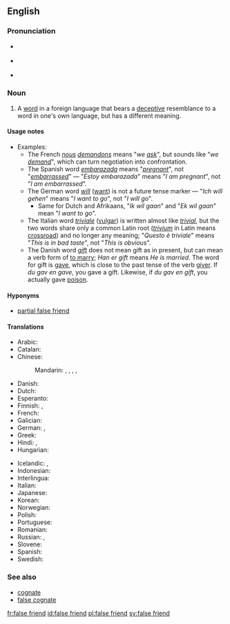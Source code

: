 ==English==
{{was wotd|2007|May|4}}
{{wikipedia}}

===Pronunciation===
* {{a|RP}} {{IPA|/ˌfɒls ˈfrɛnd/|/ˌfɔːls ˈfrɛnd/}}
* {{a|US}} {{IPA|/ˌfɑːls ˈfrɛnd|/ˌfɔːls ˈfrɛnd/}}
* {{audio|en-us-false friend.ogg|Audio (US)}}

===Noun===
{{en-noun|head=[[false]] [[friend]]}}

# {{linguistics|idiomatic}} A [[word]] in a foreign language that bears a [[deceptive]] resemblance to a word in one's own language, but has a different meaning.

====Usage notes====
* Examples:
** The French ''[[nous]] [[demandons]]'' means "''we [[ask]]''", but sounds like "''we [[demand]]''", which can turn negotiation into confrontation.
** The Spanish word ''[[embarazada]]'' means "''[[pregnant]]''", not "''[[embarrassed]]''" &mdash; "''Estoy embarazada''" means "''I am pregnant''", not "''I am embarrassed''".
** The German word ''[[will]]'' ([[want]]) is not a future tense marker &mdash; "''Ich will gehen''" means "''I want to go''", not "''I will go''".
*** Same for Dutch and Afrikaans, "''Ik wil gaan''" and "''Ek wil gaan''" mean "''I want to go''".
** The Italian word ''[[triviale]]'' ([[vulgar]]) is written almost like ''[[trivial]]'', but the two words share only a common Latin root (''[[trivium]]'' in Latin means [[crossroad]]) and no longer any meaning; "''Questo è triviale''" means "''This is in bad taste''", not "''This is obvious''".
** The Danish word ''[[gift]]'' does not mean gift as in present, but can mean a verb form of [[married|to marry]]; ''Han er gift'' means ''He is married''. The word for gift is [[gave]], which is close to the past tense of the verb [[giver]]. If ''du gav en gave'', you gave a gift. Likewise, if ''du gav en gift'', you actually gave [[poison]].

====Hyponyms====
* [[partial false friend]]

====Translations====
{{trans-top|a word in one language that looks like a word in another language but has a different meaning}}
* Arabic: {{t-|ar|صديق كاذب|m|tr=Sadiiq kaaDib}}
* Catalan: {{t-|ca|fals amic|m}}
* Chinese:
*: Mandarin: {{t|cmn|偽友|sc=Hani}},  {{t|cmn|伪友|tr=wěi yǒu|sc=Hani}},  {{t|cmn|假友|tr=jiǎ yǒu|sc=Hani}},  {{t|cmn|假等義|sc=Hani}},  {{t|cmn|假等义|tr=jiǎ děngyì|sc=Hani}}
* Danish: {{t-|da|falsk ven}}
* Dutch: {{t-|nl|valse vriend|m}}
* Esperanto: {{t-|eo|falsa amiko}}
* Finnish: {{t-|fi|väärä ystävä}}, {{t-|fi|petollinen ystävä}}
* French: {{t+|fr|faux-ami|m}}
* Galician: {{t-|gl|falso amigo|m}}
* German: {{t-|de|falscher Freund|m}}, {{t-|de|Übersetzungsfalle|f}}
* Greek: {{t|el|ψευδόφιλη|f|sc=Grek}}
* Hindi: {{t-|hi|झूठा दोस्त|tr=jhūṭhā dost}}, {{t-|hi|झूठे दोस्त|p|tr=jhūṭhē dōst}}
* Hungarian: {{t+|hu|hamis barát}}
{{trans-mid}}
* Icelandic: {{t-|is|falsvinir|m|p}},  {{t-|is|svikatengsl|n|p}}
* Indonesian: {{t-|id|teman palsu}}
* Interlingua: {{t-|ia|false amico}}
* Italian: {{t-|it|falso amico|m}}
* Japanese: {{t-|ja|偽りの友|tr=いつわりのとも, itsuwari-no tomo}}
* Korean: {{t-|ko|거짓 친구|tr=geojit chingu|sc=Hang}}
* Norwegian: {{t-|no|falsk venn}}
* Polish: {{t+|pl|fałszywy przyjaciel|m}}
* Portuguese: {{t-|pt|falso amigo|m}}
* Romanian: {{t-|ro|prieten fals|m}}
* Russian: {{t-|ru|ложный друг|m|tr=lóžnyj drug}}, {{t-|ru|ложные друзья|m|p|tr=lóžnyje druzjá}}
* Slovene: {{t-|sl|lažni prijatelj|m}}
* Spanish: {{t+|es|falso amigo|m}}
* Swedish: {{t-|sv|falsk vän|c}}
{{trans-bottom}}

===See also===
* [[cognate]]
* [[false cognate]]

[[fr:false friend]]
[[id:false friend]]
[[pl:false friend]]
[[sv:false friend]]